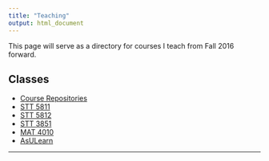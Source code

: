 ```yaml
---
title: "Teaching"
output: html_document
---
```


This page will serve as a directory for courses I teach from Fall 2016 forward. 


## Classes

* [Course Repositories](https://github.com/STAT-ATA-ASU)
* [STT 5811](http://stat-ata-asu.github.io/STT5811ClassRepo/)
* [STT 5812](http://stat-ata-asu.github.io/STT5812CourseRepo/)
* [STT 3851](http://stat-ata-asu.github.io/STT3851ClassRepo/)
* [MAT 4010](http://stat-ata-asu.github.io/MAT4010Spring2016/)
* [AsULearn](http://asulearn.appstate.edu/)

* * *